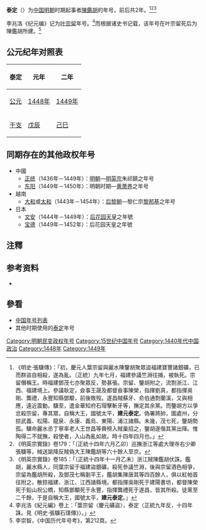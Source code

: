 {{Eranamebox|年号=泰定
|起讫时间= 1448年－1449年四月
|政权= 太平
|帝王= [[陳鑑胡|陳鑑胡]]
|历时= 2年
|timeline= <timeline>
ImageSize  = width:200 height:50
PlotArea   = width:180 height:30 left:10 bottom:20
TimeAxis   = orientation:horizontal
DateFormat = yyyy
Period     = from:1368 till:1644
AlignBars  = early
ScaleMajor = increment:60 start:1368
Colors =
  id:canvas value:rgb(1,1,0.85)
BackgroundColors = canvas:canvas
PlotData =
  width:15 color:black
  bar:era from:start till:end
  bar:era from:1448 till:1449 color:red
</timeline>
|说明= <span style="color: red">泰定</span>在'''明朝'''时期的位置。
}}
'''泰定'''（{{kj|1448年||1449年|四月}}）为[[中国|中国]][[明朝|明朝]]时期起事者[[陳鑑胡|陳鑑胡]]的年号，前后共2年。<ref>《明史·張驥傳》：「初，慶元人葉宗留與麗水陳鑒胡聚眾盜福建寶豐諸銀礦，已而群盜自相殺，遂為亂。〔正統〕九年七月，福建參議竺淵往捕，被執死。宗留僭稱王。時福建鄧茂七亦聚眾反，勢甚張。宗留、鑒胡附之，流剽浙江、江西、福建境上。參議耿定，僉事王晟及都督僉事陳榮，指揮劉真，都指揮吳剛、龔禮，永豐知縣鄧颙，前後敗歿。遂昌賊蘇牙、俞伯通剽蘭溪，又與相應，遠近震動。驥至，遣金華知府石瑁擊斬牙等，撫定其余黨。而鑒胡方以爭忿殺宗留，專其眾，自稱大王，國號太平，'''建元泰定'''。偽署將帥，圍處州，分掠武義、松陽、龍泉、永康、義烏、東陽、浦江諸縣。未幾，茂七死，鑒胡勢孤。驥命麗水丞丁寧率老人王世昌等賫榜入賊巢招之，鑒胡遂偕其黨出降。惟陶得二不就撫，殺使者，入山為亂如故。時十四年四月也。」</ref><ref>《明英宗實錄》卷179：「〔正統十四年六月乙卯〕巡撫浙江等處大理寺右少卿張驥等，械送諭降反賊偽大王陳鑑胡等六十餘人至京。</ref><ref>《明英宗實錄》卷185：「〔正統十四年十一月乙未〕浙江賊陳鑑胡伏誅。鑑胡，麗水縣人，同葉宗留于福建盜銀礦，殺死參議竺淵，後與宗留酒色相爭，宗留為鑑胡所殺，及鄧茂七稱剗平王，鑑胡集陳唐其等四百餘人，俱以紅帕首往附之，散掠福建、浙江、江西諸縣境。都指揮吳剛死于建陽書坊，都督陳榮死于鉛山祝公橋，知縣鄧顒死于永豐，指揮龔禮死于遂昌，皆其所殺。徒黨至二千餘，于是自稱大王，國號太平，'''建元泰定'''。」</ref>

李兆洛《纪元编》记为[[叶宗留|叶宗留]]年号。<ref>李兆洛《紀元編》卷上：「葉宗留〈慶元礦盜〉，泰定〈正統九年反，十四年誅。見《明史·張驥石璞傳》〉。」</ref>而根据诸史书记载，该年号在叶宗留死后为陳鑑胡所建。<ref>李崇智，《中国历代年号考》，第212頁。</ref>

== 公元纪年对照表  ==
{| class="wikitable"  style="text-align:center;"
!泰定!!元年!!二年
|-
![[公元|公元]]
|[[1448年|1448年]]||[[1449年|1449年]]
|-
![[干支|干支]]
|[[戊辰|戊辰]]||[[己巳|己巳]] 
|}

== 同期存在的其他政权年号 ==
*中國
**[[正统_(年号)|正统]]（1436年－1449年）：[[明朝|明朝]]—[[明英宗|明英宗]]朱祁鎮之年号
**[[东阳_(黄萧养)|东阳]]（1449年－1450年）：明朝时期—[[黄萧养|黄萧养]]之年号
*越南
**[[大和_(越南)|大和]]或[[大和_(越南)|太和]]（1443年－1454年）：[[后黎朝|后黎朝]]—黎仁宗[[黎邦基|黎邦基]]之年号
*日本
**[[文安_(日本)|文安]]（1444年－1449年）：[[后花园天皇|后花园天皇]]之年號
**[[寶德_(日本)|宝德]]（1449年－1452年）：后花园天皇之年號

== 注釋 ==
{{Reflist}}

== 参考资料 ==
*{{Cite book|author=李崇智|title=中国历代年号考|format=|url=|date=2004年12月|publisher=中华书局|location=北京|id=ISBN 7101025129}}

== 參看 ==
*[[中国年号列表|中国年号列表]]
*其他时期使用的[[泰定|泰定]]年号

{{明朝年號}}

[[Category:明朝民变政权年号|Category:明朝民变政权年号]]
[[Category:15世纪中国年号|Category:15世纪中国年号]]
[[Category:1440年代中国政治|Category:1440年代中国政治]]
[[Category:1448年|Category:1448年]]
[[Category:1449年|Category:1449年]]